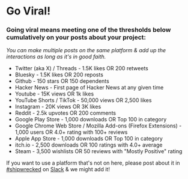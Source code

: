 # Go Viral!

### Going viral means meeting **one** of the thresholds below cumulatively on your posts about your project:
_You can make multiple posts on the same platform & add up the interactions as long as it's in good faith._

* Twitter (aka X) / Threads - 1.5K likes OR 200 retweets
* Bluesky - 1.5K likes OR 200 reposts
* Github - 150 stars OR 150 dependents
* Hacker News - First page of Hacker News at any given time   
* Youtube - 15K views OR 1k likes  
* YouTube Shorts / TikTok - 50,000 views OR 2,500 likes
* Instagram - 20K views OR 3K likes   
* Reddit - 2.5k upvotes OR 200 comments
* Google Play Store - 1,000 downloads OR Top 100 in category
* Google Chrome Web Store / Mozilla Add-ons (Firefox Extensions) - 1,000 users OR 4.0+ rating with 100+ reviews
* Apple App Store - 1,000 downloads OR Top 100 in category
* itch.io - 2,500 downloads OR 100 ratings with 4.0+ average
* Steam - 3,500 wishlists OR 50 reviews with "Mostly Positive" rating

If you want to use a platform that&apos;s not on here, please post about it in [\#shipwrecked](https://hackclub.slack.com/archives/C08N0R86DMJ) on [Slack](http://hackclub.com/slack) & we might add it\!
